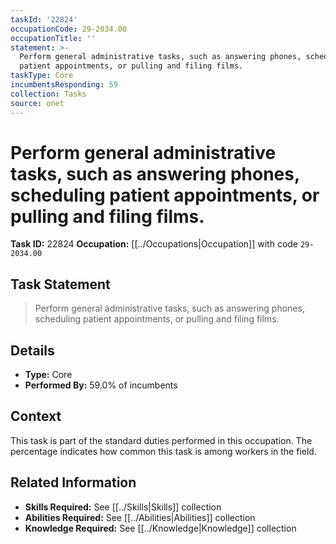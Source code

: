 ```yaml
---
taskId: '22824'
occupationCode: 29-2034.00
occupationTitle: ''
statement: >-
  Perform general administrative tasks, such as answering phones, scheduling
  patient appointments, or pulling and filing films.
taskType: Core
incumbentsResponding: 59
collection: Tasks
source: onet
---
```

# Perform general administrative tasks, such as answering phones, scheduling patient appointments, or pulling and filing films.

**Task ID:** 22824
**Occupation:** [[../Occupations|Occupation]] with code `29-2034.00`

## Task Statement

> Perform general administrative tasks, such as answering phones, scheduling patient appointments, or pulling and filing films.

## Details

- **Type:** Core
- **Performed By:** 59.0% of incumbents

## Context

This task is part of the standard duties performed in this occupation. The percentage indicates how common this task is among workers in the field.

## Related Information

- **Skills Required:** See [[../Skills|Skills]] collection
- **Abilities Required:** See [[../Abilities|Abilities]] collection
- **Knowledge Required:** See [[../Knowledge|Knowledge]] collection
